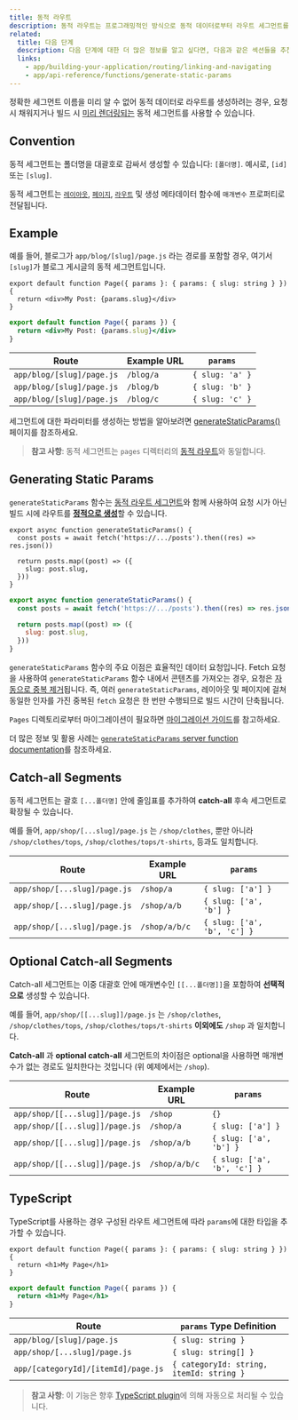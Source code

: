 ```yaml
---
title: 동적 라우트
description: 동적 라우트는 프로그래밍적인 방식으로 동적 데이터로부터 라우트 세그먼트를 생성하는데 사용될 수 있습니다.
related:
  title: 다음 단계
  description: 다음 단계에 대한 더 많은 정보를 알고 싶다면, 다음과 같은 섹션들을 추천합니다.
  links:
    - app/building-your-application/routing/linking-and-navigating
    - app/api-reference/functions/generate-static-params
---
```


정확한 세그먼트 이름을 미리 알 수 없어 동적 데이터로 라우트를 생성하려는 경우, 요청 시 채워지거나 빌드 시 [미리 렌더링되는](#generating-static-params) 동적 세그먼트를 사용할 수 있습니다.

## Convention

동적 세그먼트는 폴더명을 대괄호로 감싸서 생성할 수 있습니다: `[폴더명]`. 예시로, `[id]` 또는 `[slug]`.

동적 세그먼트는 [`레이아웃`](/docs/app/api-reference/file-conventions/layout), [`페이지`](/docs/app/api-reference/file-conventions/page), [`라우트`](/docs/app/building-your-application/routing/router-handlers) 및 생성 메타데이터 함수에 `매개변수` 프로퍼티로 전달됩니다.

## Example

예를 들어, 블로그가 `app/blog/[slug]/page.js` 라는 경로를 포함할 경우, 여기서 `[slug]`가 블로그 게시글의 동적 세그먼트입니다.

```tsx filename="app/blog/[slug]/page.tsx" switcher
export default function Page({ params }: { params: { slug: string } }) {
  return <div>My Post: {params.slug}</div>
}
```

```jsx filename="app/blog/[slug]/page.js" switcher
export default function Page({ params }) {
  return <div>My Post: {params.slug}</div>
}
```

| Route                     | Example URL | `params`        |
| ------------------------- | ----------- | --------------- |
| `app/blog/[slug]/page.js` | `/blog/a`   | `{ slug: 'a' }` |
| `app/blog/[slug]/page.js` | `/blog/b`   | `{ slug: 'b' }` |
| `app/blog/[slug]/page.js` | `/blog/c`   | `{ slug: 'c' }` |

세그먼트에 대한 파라미터를 생성하는 방법을 알아보려면 [generateStaticParams()](#generating-static-params) 페이지를 참조하세요.

> **참고 사항**: 동적 세그먼트는 `pages` 디렉터리의 [동적 라우트](/docs/app/building-your-application/routing/dynamic-routes)와 동일합니다.

## Generating Static Params

`generateStaticParams` 함수는 [동적 라우트 세그먼트](/docs/app/building-your-application/routing/dynamic-routes)와 함께 사용하여 요청 시가 아닌 빌드 시에 라우트를 [**정적으로 생성**](/docs/app/building-your-application/rendering/static-and-dynamic-rendering#static-rendering-default)할 수 있습니다.

```tsx filename="app/blog/[slug]/page.tsx" switcher
export async function generateStaticParams() {
  const posts = await fetch('https://.../posts').then((res) => res.json())

  return posts.map((post) => ({
    slug: post.slug,
  }))
}
```

```jsx filename="app/blog/[slug]/page.js" switcher
export async function generateStaticParams() {
  const posts = await fetch('https://.../posts').then((res) => res.json())

  return posts.map((post) => ({
    slug: post.slug,
  }))
}
```

`generateStaticParams` 함수의 주요 이점은 효율적인 데이터 요청입니다. Fetch 요청을 사용하여 `generateStaticParams` 함수 내에서 콘텐츠를 가져오는 경우, 요청은 [자동으로 중복 제거](/docs/app/building-your-application/data-fetching#automatic-fetch-request-deduping)됩니다. 즉, 여러 `generateStaticParams`, 레이아웃 및 페이지에 걸쳐 동일한 인자를 가진 중복된 `fetch` 요청은 한 번만 수행되므로 빌드 시간이 단축됩니다.

`Pages` 디렉토리로부터 마이그레이션이 필요하면 [마이그레이션 가이드](/docs/app/building-your-application/upgrading/app-router-migration#dynamic-paths-getstaticpaths)를 참고하세요.

더 많은 정보 및 활용 사례는 [`generateStaticParams` server function documentation](/docs/app/api-reference/functions/generate-static-params)를 참조하세요.

## Catch-all Segments

동적 세그먼트는 괄호 `[...폴더명]` 안에 줄임표를 추가하여 **catch-all** 후속 세그먼트로 확장될 수 있습니다.

예를 들어, `app/shop/[...slug]/page.js` 는 `/shop/clothes`, 뿐만 아니라 `/shop/clothes/tops`, `/shop/clothes/tops/t-shirts`, 등과도 일치합니다.

| Route                        | Example URL   | `params`                    |
| ---------------------------- | ------------- | --------------------------- |
| `app/shop/[...slug]/page.js` | `/shop/a`     | `{ slug: ['a'] }`           |
| `app/shop/[...slug]/page.js` | `/shop/a/b`   | `{ slug: ['a', 'b'] }`      |
| `app/shop/[...slug]/page.js` | `/shop/a/b/c` | `{ slug: ['a', 'b', 'c'] }` |

## Optional Catch-all Segments

Catch-all 세그먼트는 이중 대괄호 안에 매개변수인 `[[...폴더명]]`을 포함하여 **선택적으로** 생성할 수 있습니다.

예를 들어, `app/shop/[[...slug]]/page.js` 는 `/shop/clothes`, `/shop/clothes/tops`, `/shop/clothes/tops/t-shirts` **이외에도** `/shop` 과 일치합니다.

**Catch-all** 과 **optional catch-all** 세그먼트의 차이점은 optional을 사용하면 매개변수가 없는 경로도 일치한다는 것입니다 (위 예제에서는 `/shop`).

| Route                          | Example URL   | `params`                    |
| ------------------------------ | ------------- | --------------------------- |
| `app/shop/[[...slug]]/page.js` | `/shop`       | `{}`                        |
| `app/shop/[[...slug]]/page.js` | `/shop/a`     | `{ slug: ['a'] }`           |
| `app/shop/[[...slug]]/page.js` | `/shop/a/b`   | `{ slug: ['a', 'b'] }`      |
| `app/shop/[[...slug]]/page.js` | `/shop/a/b/c` | `{ slug: ['a', 'b', 'c'] }` |

## TypeScript

TypeScript를 사용하는 경우 구성된 라우트 세그먼트에 따라 `params`에 대한 타입을 추가할 수 있습니다.

```tsx filename="app/blog/[slug]/page.tsx" switcher
export default function Page({ params }: { params: { slug: string } }) {
  return <h1>My Page</h1>
}
```

```jsx filename="app/blog/[slug]/page.js" switcher
export default function Page({ params }) {
  return <h1>My Page</h1>
}
```

| Route                               | `params` Type Definition                 |
| ----------------------------------- | ---------------------------------------- |
| `app/blog/[slug]/page.js`           | `{ slug: string }`                       |
| `app/shop/[...slug]/page.js`        | `{ slug: string[] }`                     |
| `app/[categoryId]/[itemId]/page.js` | `{ categoryId: string, itemId: string }` |

> **참고 사항**: 이 기능은 향후 [TypeScript plugin](/docs/app/building-your-application/configuring/typescript#typescript-plugin)에 의해 자동으로 처리될 수 있습니다.
